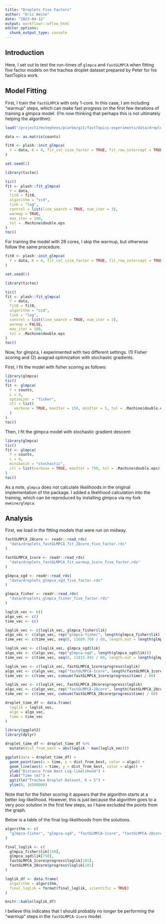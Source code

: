 ```yaml
---
title: "Droplets Five Factors"
author: "Eric Weine"
date: "2023-04-12"
output: workflowr::wflow_html
editor_options:
  chunk_output_type: console
---
```


## Introduction

Here, I set out to test the run-times of `glmpca` and `fastGLMPCA` when fitting five factor models on the trachea droplet dataset prepared by Peter for his fastTopics work. 

## Model Fitting

First, I train the `fastGLMPCA` with only 1-core. In this case, I am including "warmup" steps, which can make fast progress on the first few iterations of training a glmpca model. (I'm now thinking that perhaps this is not ultimately helping the algorithm):

```r
load("/project2/mstephens/pcarbo/git/fastTopics-experiments/data/droplet.RData")

data <- as.matrix(counts)

fit0 <- plash::init_glmpca(
  Y = data, K = 4, fit_col_size_factor = TRUE, fit_row_intercept = TRUE
)

set.seed(1)

library(tictoc)

tic()
fit <- plash::fit_glmpca(
  Y = data, 
  fit0 = fit0, 
  algorithm = "ccd", 
  link = "log",
  control = list(line_search = TRUE, num_iter = 3), 
  warmup = TRUE,
  max_iter = 100,
  tol = .Machine$double.eps
)
toc()
```

For training the model with 28 cores, I skip the warmup, but otherwise follow the same procedure.

```r
fit0 <- plash::init_glmpca(
  Y = data, K = 4, fit_col_size_factor = TRUE, fit_row_intercept = TRUE
)

set.seed(1)

library(tictoc)

tic()
fit <- plash::fit_glmpca(
  Y = data, 
  fit0 = fit0, 
  algorithm = "ccd", 
  link = "log",
  control = list(line_search = TRUE, num_iter = 3), 
  warmup = FALSE,
  max_iter = 100,
  tol = .Machine$double.eps
)
toc()
```

Now, for glmpca, I experimented with two different settings. (1) Fisher scoring and (2) avagrad optimization with stochastic gradients.

First, I fit the model with fisher scoring as follows:

```r
library(glmpca)
tic()
fit <- glmpca(
  Y = counts, 
  L = 4, 
  optimizer = "fisher", 
  ctl = list(
    verbose = TRUE, maxIter = 150, minIter = 5, tol = .Machine$double.eps
  )
)
toc()
```

Then, I fit the glmpca model with stochastic gradient descent:

```r
library(glmpca)
tic()
fit <- glmpca(
  Y = counts, 
  L = 4, 
  minibatch = "stochastic", 
  ctl = list(verbose = TRUE, maxIter = 750, tol = .Machine$double.eps)
)
toc()
```

As a note, `glmpca` does not calculate likelihoods in the original implementation of the package. I added a likelihood calculation into the training, which can be reproduced by installing glmpca via my fork `eweine/glmpca`. 

## Analysis

First, we load in the fitting models that were run on midway.

```r
fastGLMPCA_28core <- readr::read_rds(
  "data/droplets_fastGLMPCA_fit_28core_five_factor.rds"
)

fastGLMPCA_1core <- readr::read_rds(
  "data/droplets_fastGLMPCA_fit_warmup_1core_five_factor.rds"
)

glmpca_sgd <- readr::read_rds(
  "data/droplets_glmpca_sgd_five_factor.rds"
)

glmpca_fisher <- readr::read_rds(
  "data/droplets_glmpca_fisher_five_factor.rds"
)
```

```r
loglik_vec <- c()
algo_vec <- c()
time_vec <- c()

loglik_vec <- c(loglik_vec, glmpca_fisher$lik)
algo_vec <- c(algo_vec, rep("glmpca-fisher", length(glmpca_fisher$lik)))
time_vec <- c(time_vec, seq(0, 11689.768 / 60, length.out = length(glmpca_fisher$lik)))

loglik_vec <- c(loglik_vec, glmpca_sgd$lik)
algo_vec <- c(algo_vec, rep("glmpca-sgd", length(glmpca_sgd$lik)))
time_vec <- c(time_vec, seq(0, 11815.492 / 60, length.out = length(glmpca_sgd$lik)))

loglik_vec <- c(loglik_vec, fastGLMPCA_1core$progress$loglik)
algo_vec <- c(algo_vec, rep("fastGLMPCA-1core", length(fastGLMPCA_1core$progress$loglik)))
time_vec <- c(time_vec, cumsum(fastGLMPCA_1core$progress$time) / 60)

loglik_vec <- c(loglik_vec, fastGLMPCA_28core$progress$loglik)
algo_vec <- c(algo_vec, rep("fastGLMPCA-28core", length(fastGLMPCA_28core$progress$loglik)))
time_vec <- c(time_vec, cumsum(fastGLMPCA_28core$progress$time) / 60)

droplet_time_df <- data.frame(
  loglik = loglik_vec,
  algo = algo_vec,
  time = time_vec
)

library(ggplot2)
library(dplyr)

droplet_time_df <- droplet_time_df %>%
  mutate(dist_from_best = abs(loglik - max(loglik_vec)))

ggplot(data = droplet_time_df) +
  geom_point(aes(x = time, y = dist_from_best, color = algo)) +
  geom_line(aes(x = time, y = dist_from_best, color = algo)) +
  ylab("Distance from Best Log-likelihood") +
  xlab("Time (m)") +
  ggtitle("Trachea Droplet Dataset, K = 5") +
  ylim(0, 16500000)
```

Note that for the fisher scoring it appears that the algorithm starts at a better log-likelihood. However, this is just because the algorithm goes to a very poor solution in the first few steps, so I have excluded the points from the graph.

Below is a table of the final log-likelihoods from the solutions.

```r
algorithm <- c(
  "glmpca-fisher", "glmpca-sgd", "fastGLMPCA-1core", "fastGLMPCA-28core"
)

final_loglik <- c(
  glmpca_fisher$lik[150],
  glmpca_sgd$lik[750],
  fastGLMPCA_1core$progress$loglik[101],
  fastGLMPCA_28core$progress$loglik[101]
)

loglik_df <- data.frame(
  algorithm = algorithm,
  final_loglik = format(final_loglik, scientific = TRUE)
)

knitr::kable(loglik_df)
```

I believe this indicates that I should probably no longer be performing the "warmup" steps in the `fastGLMPCA-1core` model.
